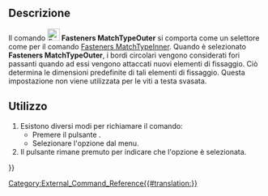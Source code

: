<languages/>

{{Docnav/it
|[[Fasteners_MatchTypeInner/it|MatchTypeInner]]
|[[Fasteners_BOM/it|BOM]]
|[[Fasteners_Workbench/it|Fasteners]]
|IconL=Fasteners_MatchTypeInner.svg
|IconR=Fasteners_BOM.svg
|IconC=Fasteners_workbench_icon.svg
}}

{{GuiCommand/it
|Name=Fasteners MatchTypeOuter
|Name/it=Fasteners MatchTypeOuter
|MenuLocation=Fasteners → Match for pass hole
|Workbenches=[[Fasteners_Workbench/it|Fasteners]]
|SeeAlso=[[Fasteners_MatchTypeInner/it|Fasteners: Accoppia con interno]]
}}

<span id="Description"></span>
==Descrizione==

Il comando [[Image:Fasteners_MatchTypeOuter.svg|24px]] '''Fasteners MatchTypeOuter''' si comporta come un selettore come per il comando [[Fasteners_MatchTypeInner/it|Fasteners MatchTypeInner]]. Quando è selezionato '''Fasteners MatchTypeOuter''', i bordi circolari vengono considerati fori passanti quando ad essi vengono attaccati nuovi elementi di fissaggio. Ciò determina le dimensioni predefinite di tali elementi di fissaggio. Questa impostazione non viene utilizzata per le viti a testa svasata.

<span id="Usage"></span>
==Utilizzo==

# Esistono diversi modi per richiamare il comando:
#* Premere il pulsante {{Button|[[Image:Fasteners_MatchTypeOuter.svg|16px]] [[Fasteners_MatchTypeOuter|Match for pass hole]]}}.
#* Selezionare l'opzione {{MenuCommand|Fasteners → [[Image:Fasteners_MatchTypeOuter.svg|16px]] Match for pass hole}} dal menu.
# Il pulsante rimane premuto per indicare che l'opzione è selezionata.


{{Docnav/it
|[[Fasteners_MatchTypeInner/it|MatchTypeInner]]
|[[Fasteners_BOM/it|BOM]]
|[[Fasteners_Workbench/it|Fasteners]]
|IconL=Fasteners_MatchTypeInner.svg
|IconR=Fasteners_BOM.svg
|IconC=Fasteners_workbench_icon.svg
}}

[[Category:External_Command_Reference{{#translation:}}]]
{{Fasteners_Tools_navi{{#translation:}}}}